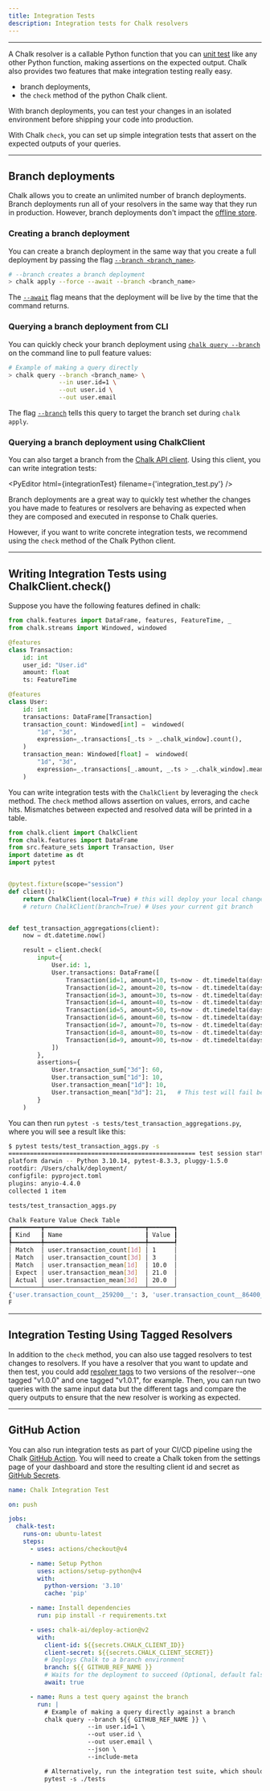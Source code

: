 ```yaml
---
title: Integration Tests
description: Integration tests for Chalk resolvers
---
```



---

A Chalk resolver is a callable Python function that you can [unit test](/docs/unit-tests) like any other Python function,
making assertions on the expected output. Chalk also provides two features that make integration testing really easy.

- branch deployments,
- the `check` method of the python Chalk client.

With branch deployments, you can test your changes in an isolated environment before
shipping your code into production.

With Chalk `check`, you can set up simple integration tests that assert on the expected outputs of your queries.

---

## Branch deployments

Chalk allows you to create an unlimited number of branch deployments.
Branch deployments run all of your resolvers in the same way
that they run in production. However, branch deployments don't impact
the [offline store](/docs/query-offline).

### Creating a branch deployment

You can create a branch deployment in the same
way that you create a full deployment by passing
the flag [`--branch <branch_name>`](/cli/apply).

```bash
# --branch creates a branch deployment
> chalk apply --force --await --branch <branch_name>
```

The [`--await`](/cli/apply#await) flag means that the deployment will
be live by the time that the command returns.

### Querying a branch deployment from CLI

You can quickly check your branch deployment using
[`chalk query --branch`](/cli/query) on the command line to
pull feature values:

```bash
# Example of making a query directly
> chalk query --branch <branch_name> \
              --in user.id=1 \
              --out user.id \
              --out user.email
```

The flag [`--branch`](/cli/query) tells this query to target the branch set during `chalk apply`.

### Querying a branch deployment using ChalkClient

You can also target a branch from the
[Chalk API client](/docs/query-basics).
Using this client, you can write integration tests:

<PyEditor html={integrationTest} filename={'integration_test.py'} />

Branch deployments are a great way to quickly test whether the changes you have made to features
or resolvers are behaving as expected when they are composed and executed in response to Chalk
queries.

However, if you want to write concrete integration tests, we recommend using the `check` method of
the Chalk Python client.

---

## Writing Integration Tests using ChalkClient.check()

Suppose you have the following features defined in chalk:

```python
from chalk.features import DataFrame, features, FeatureTime, _
from chalk.streams import Windowed, windowed

@features
class Transaction:
    id: int
    user_id: "User.id"
    amount: float
    ts: FeatureTime

@features
class User:
    id: int
    transactions: DataFrame[Transaction]
    transaction_count: Windowed[int] =  windowed(
        "1d", "3d",
        expression=_.transactions[_.ts > _.chalk_window].count(),
    )
    transaction_mean: Windowed[float] =  windowed(
        "1d", "3d",
        expression=_.transactions[_.amount, _.ts > _.chalk_window].mean(),
    )
```

You can write integration tests with the `ChalkClient` by leveraging the `check` method. The `check` method allows assertion on values, errors, and cache hits. Mismatches between expected
and resolved data will be printed in a table.

```python
from chalk.client import ChalkClient
from chalk.features import DataFrame
from src.feature_sets import Transaction, User
import datetime as dt
import pytest


@pytest.fixture(scope="session")
def client():
    return ChalkClient(local=True) # this will deploy your local changes to a branch using the name of your current git branch
    # return ChalkClient(branch=True) # Uses your current git branch


def test_transaction_aggregations(client):
    now = dt.datetime.now()

    result = client.check(
        input={
            User.id: 1,
            User.transactions: DataFrame([
                Transaction(id=1, amount=10, ts=now - dt.timedelta(days=1)),
                Transaction(id=2, amount=20, ts=now - dt.timedelta(days=2)),
                Transaction(id=3, amount=30, ts=now - dt.timedelta(days=3)),
                Transaction(id=4, amount=40, ts=now - dt.timedelta(days=4)),
                Transaction(id=5, amount=50, ts=now - dt.timedelta(days=5)),
                Transaction(id=6, amount=60, ts=now - dt.timedelta(days=6)),
                Transaction(id=7, amount=70, ts=now - dt.timedelta(days=7)),
                Transaction(id=8, amount=80, ts=now - dt.timedelta(days=8)),
                Transaction(id=9, amount=90, ts=now - dt.timedelta(days=9)),
            ])
        },
        assertions={
            User.transaction_sum["3d"]: 60,
            User.transaction_sum["1d"]: 10,
            User.transaction_mean["1d"]: 10,
            User.transaction_mean["3d"]: 21,   # This test will fail because this value is incorrect!
        }
    )
```

You can then run `pytest -s tests/test_transaction_aggregations.py`, where you will see a result like this:

```bash
$ pytest tests/test_transaction_aggs.py -s
==================================================== test session starts =====================================================================
platform darwin -- Python 3.10.14, pytest-8.3.3, pluggy-1.5.0
rootdir: /Users/chalk/deployment/
configfile: pyproject.toml
plugins: anyio-4.4.0
collected 1 item

tests/test_transaction_aggs.py

Chalk Feature Value Check Table
┏━━━━━━━━┳━━━━━━━━━━━━━━━━━━━━━━━━━━━━┳━━━━━━━┓
┃ Kind   ┃ Name                       ┃ Value ┃
┡━━━━━━━━╇━━━━━━━━━━━━━━━━━━━━━━━━━━━━╇━━━━━━━┩
│ Match  │ user.transaction_count[1d] │ 1     │
│ Match  │ user.transaction_count[3d] │ 3     │
│ Match  │ user.transaction_mean[1d]  │ 10.0  │
│ Expect │ user.transaction_mean[3d]  │ 21.0  │
│ Actual │ user.transaction_mean[3d]  │ 20.0  │
└────────┴────────────────────────────┴───────┘
{'user.transaction_count__259200__': 3, 'user.transaction_count__86400__': 1, 'user.transaction_mean__86400__': 10.0, 'user.transaction_mean__259200__': 20.0}
F
```

---

## Integration Testing Using Tagged Resolvers

In addition to the `check` method, you can also use tagged resolvers to test changes to resolvers.
If you have a resolver that you want to update and then test, you could add [resolver tags](/docs/resolver-tags)
to two versions of the resolver--one tagged "v1.0.0" and one tagged "v1.0.1", for example. Then, you
can run two queries with the same input data but the different tags and compare the query outputs
to ensure that the new resolver is working as expected.

---

## GitHub Action

You can also run integration tests as part of your CI/CD pipeline using the Chalk
[GitHub Action](https://github.com/chalk-ai/cli-action).
You will need to create a Chalk token from the settings
page of your dashboard and store the resulting client
id and secret as
[GitHub Secrets](https://docs.github.com/en/actions/security-guides/encrypted-secrets#creating-encrypted-secrets-for-a-repository).

```yaml
name: Chalk Integration Test

on: push

jobs:
  chalk-test:
    runs-on: ubuntu-latest
    steps:
      - uses: actions/checkout@v4

      - name: Setup Python
        uses: actions/setup-python@v4
        with:
          python-version: '3.10'
          cache: 'pip'

      - name: Install dependencies
        run: pip install -r requirements.txt

      - uses: chalk-ai/deploy-action@v2
        with:
          client-id: ${{secrets.CHALK_CLIENT_ID}}
          client-secret: ${{secrets.CHALK_CLIENT_SECRET}}
          # Deploys Chalk to a branch environment
          branch: ${{ GITHUB_REF_NAME }}
          # Waits for the deployment to succeed (Optional, default false)
          await: true

      - name: Runs a test query against the branch
        run: |
          # Example of making a query directly against a branch
          chalk query --branch ${{ GITHUB_REF_NAME }} \
                      --in user.id=1 \
                      --out user.id \
                      --out user.email \
                      --json \
                      --include-meta

          # Alternatively, run the integration test suite, which should make queries with the branch parameter.
          pytest -s ./tests
```
